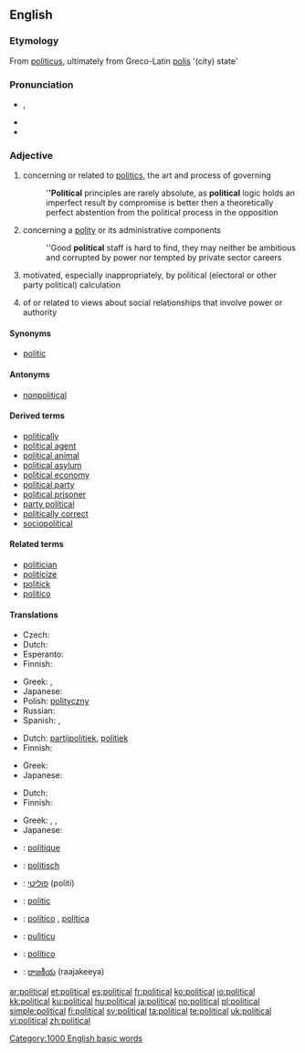 ==English==
{{rank|etc.|broke|waiting|773|political|reading|German|seven}}

===Etymology===
From {{etyl|la}} [[politicus]], ultimately from Greco-Latin [[polis]] '(city) state'

===Pronunciation===
* {{IPA|/pəˈlɪtɪkəl/}}, {{SAMPA|/p@"lItIk@l/}}
* {{audio|en-us-political.ogg|Audio (US)}}
* {{hyphenation|pol|it|i|cal}}

===Adjective===
{{en-adj|more}}

# concerning or related to [[politics]], the art and process of governing
#: '''''Political''' principles are rarely absolute, as '''political''' logic holds an imperfect result by compromise is better then a theoretically perfect abstention from the political process in the opposition
# concerning a [[polity]] or its administrative components
#: ''Good '''political''' staff is hard to find, they may neither be ambitious and corrupted by power nor tempted by private sector careers
# {{pejorative}} motivated, especially inappropriately, by political (electoral or other party political) calculation
# of or related to views about social relationships that involve power or authority

====Synonyms====
* [[politic]]

====Antonyms====
* [[nonpolitical]]

====Derived terms====
* [[politically]]
* [[political agent]]
* [[political animal]]
* [[political asylum]]
* [[political economy]]
* [[political party]]
* [[political prisoner]]
* [[party political]]
* [[politically correct]]
* [[sociopolitical]]

====Related terms====
* [[politician]]
* [[politicize]]
* [[politick]]
* [[politico]]

====Translations====
{{trans-top|concerning or related to politics}}
* Czech: {{t+|cs|politický|m}}
* Dutch: {{t+|nl|politiek}}
* Esperanto: {{t-|eo|politika|xs=Esperanto}}
* Finnish: {{t+|fi|poliittinen}}
{{trans-mid}}
* Greek: {{t+|el|πολιτικός|sc=Grek}}, {{t+|el|πολιτειακός|sc=Grek}}
* Japanese: {{t-|ja|政治的な|tr=seiji-tekina|sc=Jpan}}
* Polish: [[polityczny]] {{m}}
* Russian: {{t+|ru|политический|tr=politíčeskij|sc=Cyrl}}
* Spanish: {{t-|es|político|m}},  {{t+|es|política|f}}
{{trans-bottom}}

{{trans-top|motivated by political calculation}}
* Dutch: [[partijpolitiek]], [[politiek]]
* Finnish: {{t+|fi|poliittinen}}
{{trans-mid}}
* Greek: {{t+|el|πολιτικός|sc=Grek}}
* Japanese: {{t-|ja|政治的な|tr=seiji-tekina|sc=Jpan}}
{{trans-bottom}}

{{trans-top|of or related to views about social relationships that involve power or authority}}
* Dutch: {{t+|nl|politiek}}
* Finnish: {{t+|fi|poliittinen}}
{{trans-mid}}
* Greek: {{t+|el|πολιτικός|sc=Grek}}, {{t+|el|πολιτειακός|sc=Grek}}, {{t+|el|δημόσιος|sc=Grek}}
* Japanese: {{t-|ja|政治的な|tr=seiji-tekina|sc=Jpan}}
{{trans-bottom}}

{{checktrans-top}}
* {{ttbc|French}}: [[politique]]
* {{ttbc|German}}: [[politisch]]
* {{ttbc|Hebrew}}: [[פוליטי]] (politi)
* {{ttbc|Interlingua}}: [[politic]]
{{trans-mid}}
* {{ttbc|Portuguese}}: [[político]] {{m}}, [[política]] {{f}}
* {{ttbc|Sicilian}}: [[pulìticu]]
* {{ttbc|Spanish}}: [[político]] {{m}}
* {{ttbc|Telugu}}: [[రాజకీయ]] (raajakeeya)
{{trans-bottom}}

[[Category:1000 English basic words]]

[[ar:political]]
[[et:political]]
[[es:political]]
[[fr:political]]
[[ko:political]]
[[io:political]]
[[kk:political]]
[[ku:political]]
[[hu:political]]
[[ja:political]]
[[no:political]]
[[pl:political]]
[[simple:political]]
[[fi:political]]
[[sv:political]]
[[ta:political]]
[[te:political]]
[[uk:political]]
[[vi:political]]
[[zh:political]]